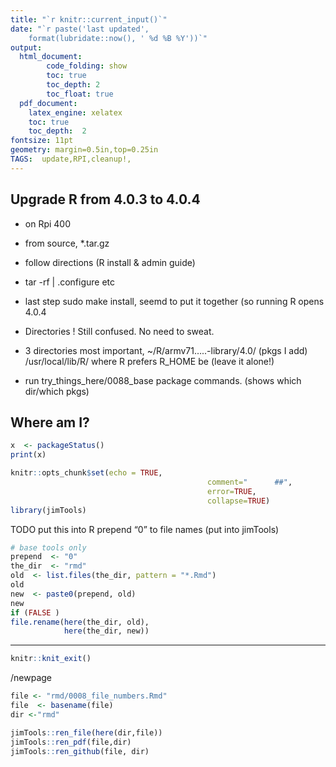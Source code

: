 ```yaml
---
title: "`r knitr::current_input()`"
date: "`r paste('last updated', 
    format(lubridate::now(), ' %d %B %Y'))`"
output:   
  html_document:  
        code_folding: show
        toc: true 
        toc_depth: 2
        toc_float: true
  pdf_document:   
    latex_engine: xelatex  
    toc: true
    toc_depth:  2   
fontsize: 11pt   
geometry: margin=0.5in,top=0.25in   
TAGS:  update,RPI,cleanup!,
---
```


## Upgrade R from 4.0.3 to 4.0.4
*  on Rpi 400
*  from source, *.tar.gz
*  follow directions (R install & admin guide)
*  tar -rf | .configure etc
*  last step    sudo make install, seemd to put it together (so running R
  opens 4.0.4
*  Directories !   Still confused.   No need to sweat.
*  3 directories most important,  ~/R/armv71.....-library/4.0/  (pkgs I add)
    /usr/local/lib/R/   where R prefers R_HOME be (leave it alone!)

*  run try_things_here/0088_base package commands. (shows which dir/which
  pkgs)

## Where am I?
```r

x  <- packageStatus()
print(x)
```

```r
knitr::opts_chunk$set(echo = TRUE,  
											comment="      ##",  
											error=TRUE, 
											collapse=TRUE) 
library(jimTools) 
```

TODO   put this into R
prepend "0" to file names (put into jimTools)
```r
# base tools only
prepend  <- "0"
the_dir  <- "rmd"
old  <- list.files(the_dir, pattern = "*.Rmd")
old
new  <- paste0(prepend, old)
new
if (FALSE )
file.rename(here(the_dir, old), 
            here(the_dir, new))

```
***

```r
knitr::knit_exit() 
```

/newpage

```r
file <- "rmd/0008_file_numbers.Rmd" 
file  <- basename(file) 
dir <-"rmd"

jimTools::ren_file(here(dir,file))
jimTools::ren_pdf(file,dir)
jimTools::ren_github(file, dir)
```

